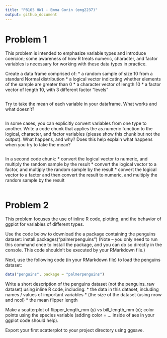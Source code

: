```yaml
---
title: "P8105 HW1 - Emma Gorin (emg2237)"
output: github_document
---
```


# Problem 1

This problem is intended to emphasize variable types and introduce coercion; some awareness of how R treats numeric, character, and factor variables is necessary for working with these data types in practice.

Create a data frame comprised of:
* a random sample of size 10 from a standard Normal distribution
* a logical vector indicating whether elements of the sample are greater than 0
* a character vector of length 10
* a factor vector of length 10, with 3 different factor “levels”

```r

```

Try to take the mean of each variable in your dataframe. What works and what doesn’t?

``` r

```

In some cases, you can explicitly convert variables from one type to another. Write a code chunk that applies the as.numeric function to the logical, character, and factor variables (please show this chunk but not the output). What happens, and why? Does this help explain what happens when you try to take the mean?

``` r

```

In a second code chunk:
* convert the logical vector to numeric, and multiply the random sample by the result
* convert the logical vector to a factor, and multiply the random sample by the result
* convert the logical vector to a factor and then convert the result to numeric, and multiply the random sample by the result


``` r

```


# Problem 2

This problem focuses the use of inline R code, plotting, and the behavior of ggplot for variables of different types.

Use the code below to download the a package containing the penguins dataset:
install.packages("palmerpenguins")
(Note – you only need to run this command once to install the package, and you can do so directly in the console. This code shouldn’t be executed by your RMarkdown file.)

Next, use the following code (in your RMarkdown file) to load the penguins dataset:

```r
data("penguins", package = "palmerpenguins")
```

Write a short description of the penguins dataset (not the penguins_raw dataset) using inline R code, including:
* the data in this dataset, including names / values of important variables
* (the size of the dataset (using nrow and ncol)
* the mean flipper length


Make a scatterplot of flipper_length_mm (y) vs bill_length_mm (x); color points using the species variable (adding color = ... inside of aes in your ggplot code should help).

Export your first scatterplot to your project directory using ggsave.

``` r

```





